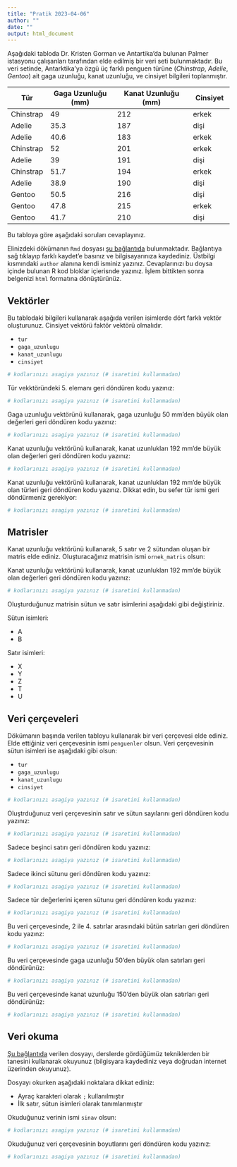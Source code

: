 ```yaml
---
title: "Pratik 2023-04-06"
author: ""
date: ""
output: html_document
---
```


Aşağıdaki tabloda  Dr. Kristen Gorman ve Antartika'da bulunan Palmer istasyonu çalışanları tarafından elde edilmiş bir veri seti bulunmaktadır. Bu veri setinde, Antarktika'ya özgü üç farklı penguen türüne (*Chinstrap*, *Adelie*, *Gentoo*) ait gaga uzunluğu, kanat uzunluğu, ve cinsiyet bilgileri toplanmıştır.

|   Tür      | Gaga Uzunluğu (mm)  |  Kanat Uzunluğu (mm)   |   Cinsiyet  |
|------------|---------------------|------------------------|-------------|
| Chinstrap  |        49           |        212             |     erkek   |
| Adelie     |        35.3         |        187             |     dişi    |  
| Adelie     |        40.6         |        183             |     erkek   |  
| Chinstrap  |        52           |        201             |     erkek   |  
| Adelie     |        39           |        191             |     dişi    |
| Chinstrap  |        51.7         |        194             |     erkek   |  
| Adelie     |        38.9         |        190             |     dişi    |
| Gentoo     |        50.5         |        216             |     dişi    |
| Gentoo     |        47.8         |        215             |     erkek   |   
| Gentoo     |        41.7         |        210             |     dişi    |

Bu tabloya göre aşağıdaki soruları cevaplayınız. 

Elinizdeki dökümanın `Rmd` dosyası [şu bağlantıda]() bulunmaktadır. Bağlantıya sağ tıklayıp farklı kaydet'e basınız ve bilgisayarınıza kaydediniz. Üstbilgi kısmındaki `author` alanına kendi isminiz yazınız. Cevaplarınızı bu doysa içinde bulunan R kod bloklar içierisnde yazınız. İşlem bittikten sonra belgenizi `html` formatına dönüştürünüz.

## Vektörler

Bu tablodaki bilgileri kullanarak aşağıda verilen isimlerde dört farklı vektör oluşturunuz. Cinsiyet vektörü faktör vektörü olmalıdır.

+ `tur`
+ `gaga_uzunlugu`
+ `kanat_uzunlugu`
+ `cinsiyet`

```r
# kodlarınızı asagiya yazınız (# isaretini kullanmadan)

```

Tür vekktöründeki 5. elemanı geri döndüren kodu yazınız:

```r
# kodlarınızı asagiya yazınız (# isaretini kullanmadan)

```

Gaga uzunluğu vektörünü kullanarak, gaga uzunluğu 50 mm'den büyük olan değerleri geri döndüren kodu yazınız:

```r
# kodlarınızı asagiya yazınız (# isaretini kullanmadan)

```

Kanat uzunluğu vektörünü kullanarak, kanat uzunlukları 192 mm'de büyük olan değerleri geri döndüren kodu yazınız:

```r
# kodlarınızı asagiya yazınız (# isaretini kullanmadan)

```

Kanat uzunluğu vektörünü kullanarak, kanat uzunlukları 192 mm'de büyük olan türleri geri döndüren kodu yazınız. Dikkat edin, bu sefer tür ismi geri döndürmeniz gerekiyor:

```r
# kodlarınızı asagiya yazınız (# isaretini kullanmadan)

```


## Matrisler

Kanat uzunluğu vektörünü kullanarak, 5 satır ve 2 sütundan oluşan bir matris elde ediniz. Oluşturacağınız matrisin ismi `ornek_matris` olsun:

Kanat uzunluğu vektörünü kullanarak, kanat uzunlukları 192 mm'de büyük olan değerleri geri döndüren kodu yazınız:

```r
# kodlarınızı asagiya yazınız (# isaretini kullanmadan)

```

Oluşturduğunuz matrisin sütun ve satır isimlerini aşağıdaki gibi değiştiriniz.

Sütun isimleri:

+ A
+ B

Satır isimleri:

+ X
+ Y
+ Z
+ T
+ U

## Veri çerçeveleri

Dökümanın başında verilen tabloyu kullanarak bir veri çerçevesi elde ediniz. Elde ettiğiniz veri çerçevesinin ismi `penguenler` olsun. Veri çerçevesinin sütun isimleri ise aşağıdaki gibi olsun:

+ `tur`
+ `gaga_uzunlugu`
+ `kanat_uzunlugu`
+ `cinsiyet`

```r
# kodlarınızı asagiya yazınız (# isaretini kullanmadan)

```

Oluştrduğunuz veri çerçevesinin satır ve sütun sayılarını geri döndüren kodu yazınız:

```r
# kodlarınızı asagiya yazınız (# isaretini kullanmadan)

```

Sadece beşinci satırı geri döndüren kodu yazınız:

```r
# kodlarınızı asagiya yazınız (# isaretini kullanmadan)

```

Sadece ikinci sütunu geri döndüren kodu yazınız:

```r
# kodlarınızı asagiya yazınız (# isaretini kullanmadan)

```

Sadece tür değerlerini içeren sütunu geri döndüren kodu yazınız:

```r
# kodlarınızı asagiya yazınız (# isaretini kullanmadan)

```

Bu veri çerçevesinde, 2 ile 4. satırlar arasındaki bütün satırları geri döndüren kodu yazınz:

```r
# kodlarınızı asagiya yazınız (# isaretini kullanmadan)

```

Bu veri çerçevesinde gaga uzunluğu 50'den büyük olan satırları geri döndürünüz:

```r
# kodlarınızı asagiya yazınız (# isaretini kullanmadan)

```

Bu veri çerçevesinde kanat uzunluğu 150'den büyük olan satırları geri döndürünüz:

```r
# kodlarınızı asagiya yazınız (# isaretini kullanmadan)

```

## Veri okuma

[Şu bağlantıda](https://raw.githubusercontent.com/emrahkirdok/ybva/main/data/sinav.csv) verilen dosyayı, derslerde gördüğümüz tekniklerden bir tanesini kullanarak okuyunuz (bilgisyara kaydediniz veya doğrudan internet üzerinden okuyunuz).

Dosyayı okurken aşağıdaki noktalara dikkat ediniz:

+ Ayraç karakteri olarak `;` kullanılmıştır
+ İlk satır, sütun isimleri olarak tanımlanmıştır

Okuduğunuz verinin ismi `sinav` olsun:

```r
# kodlarınızı asagiya yazınız (# isaretini kullanmadan)

```

Okuduğunuz veri çerçevesinin boyutlarını geri döndüren kodu yazınız:

```r
# kodlarınızı asagiya yazınız (# isaretini kullanmadan)

```

